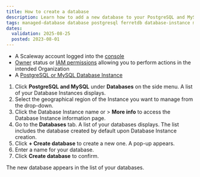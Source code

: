 ```yaml
---
title: How to create a database
description: Learn how to add a new database to your PostgreSQL and MySQL Database Instances.
tags: managed-database database postgresql ferretdb database-instance mongodb
dates:
  validation: 2025-08-25
  posted: 2023-08-01
---
```



<Requirements />

- A Scaleway account logged into the [console](https://console.scaleway.com)
- [Owner](/iam/concepts/#owner) status or [IAM permissions](/iam/concepts/#permission) allowing you to perform actions in the intended Organization
- A [PostgreSQL or MySQL Database Instance](/managed-databases-for-postgresql-and-mysql/quickstart/)

1. Click **PostgreSQL and MySQL** under **Databases** on the side menu. A list of your Database Instances displays.
2. Select the geographical region of the Instance you want to manage from the drop-down.
3. Click the Database Instance name or <Icon name="more" /> > **More info** to access the Database Instance information page.
4. Go to the **Databases** tab. A list of your databases displays. The list includes the database created by default upon Database Instance creation.
5. Click **+ Create database** to create a new one. A pop-up appears.
6. Enter a name for your database.
7. Click **Create database** to confirm.

The new database appears in the list of your databases.
